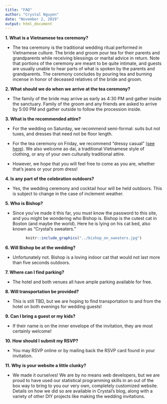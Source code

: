 ```yaml
---
title: "FAQ"
author: "Crystal Nguyen"
date: "November 2, 2019"
output: html_document
---
```


<div align="left">
**1. What is a Vietnamese tea ceremony?**

<div class="nobullet">
* The tea ceremony is the traditional wedding ritual performed in Vietnamese culture. The bride and groom pour tea for their parents and grandparents while receiving blessings or marital advice in return. Note that portions of the ceremony are meant to be quite intimate, and guests are usually unable to hear parts of what is spoken by the parents and grandparents. The ceremony concludes by pouring tea and burning 
incense in honor of deceased relatives of the bride and groom. 
</div>  
  
**2. What should we do when we arrive at the tea ceremony?**

<div class="nobullet">
* The family of the bride may arrive as early as 4:30 PM and gather inside the sanctuary. Family of the groom and any friends are asked to arrive by 5:00 PM and gather outside to follow the procession inside.
</div>

<!-- **3. Where do we sit for the tea ceremony?** -->
<!-- <div class="nobullet"> -->
<!-- * The front row is reserved for immediate family members taking part in the ceremony. Otherwise, guests may take their seats wherever they like. -->
<!-- </div> -->

**3. What is the recommended attire?**

<div class="nobullet">
* For the wedding on Saturday, we recommend semi-formal: suits but not 
tuxes, and dresses that need not be floor length. 

* For the tea ceremony on Friday, we recommend "dressy casual" ([see here](https://www.lifesavvy.com/2435/dress-code-guide-what-does-dressy-casual-mean/)). We also welcome ao dai, a traditional Vietnamese style of clothing, or any of your own culturally traditional attire.

* However, we hope that you will feel free to come as you are, whether that's jeans or your prom dress!
</div>

**4. Is any part of the celebration outdoors?**
<div class="nobullet">
* Yes, the wedding ceremony and cocktail hour will be held outdoors. This is subject to change in the case of inclement weather.
</div>

**5. Who is Bishop?**

<div class="nobullet">
* Since you've made it this far, you must know the password to this site, and you might be wondering who Bishop is. Bishop is the cutest cat in Boston (and maybe the world). Here he is lying on his cat bed, also known as "Crystal's sweaters."
</div>

<center>
```r
knitr::include_graphics("../bishop_on_sweaters.jpg")
```

</div>

<div align="left">

**6. Will Bishop be at the wedding?**
<div class="nobullet">
* Unfortunately not. Bishop is a loving indoor cat that would not last more than five seconds outdoors.
</div>

**7. Where can I find parking?**
<div class="nobullet">
* The hotel and both venues all have ample parking available for free.
</div>

**8. Will transportation be provided?**
<div class="nobullet">
* This is still TBD, but we are hoping to find transportation to and from the hotel on both evenings for wedding guests!
</div>

**9. Can I bring a guest or my kids?**
<div class="nobullet">
* If their name is on the inner envelope of the invitation, they are most certainly welcome!
</div>

**10. How should I submit my RSVP?**
<div class="nobullet">
* You may RSVP online or by mailing back the RSVP card found in your invitation.
</div>

**11. Why is your website a little clunky?**
<div class="nobullet">
* We made it ourselves! We are by no means web developers, but we are proud to have used our statistical programming skills in an out of the box way to bring to you our very own, completely customized website. Details on how we did so are available in Crystal's blog, along with a variety of other DIY projects like making the wedding invitations. 
</div>
</div>

<br>

<br>

<br>

<br>

<br>
